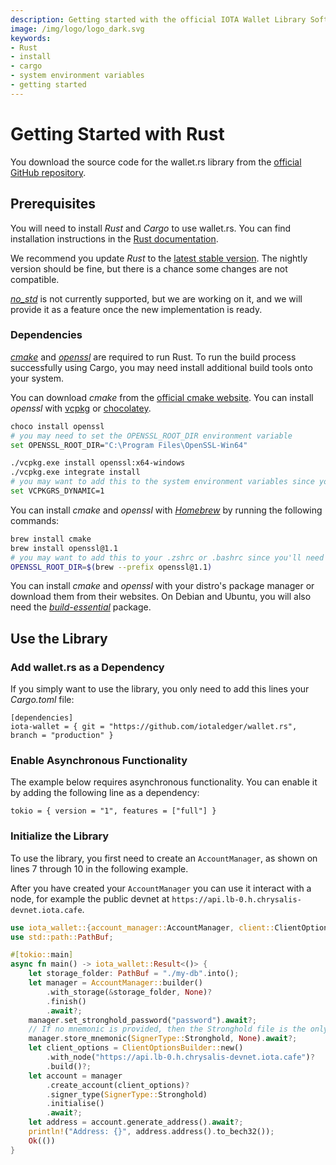 ```yaml
---
description: Getting started with the official IOTA Wallet Library Software Rust library.
image: /img/logo/logo_dark.svg
keywords:
- Rust
- install
- cargo
- system environment variables
- getting started
---
```



# Getting Started with Rust

You download the source code for the wallet.rs library from the [official GitHub repository](https://github.com/iotaledger/wallet.rs).

## Prerequisites

You will need to install _Rust_ and _Cargo_ to use wallet.rs. You can find installation instructions in the [Rust documentation](https://doc.rust-lang.org/cargo/getting-started/installation.html).

We recommend you update _Rust_ to the [latest stable version](https://github.com/rust-lang/rustup.rs#keeping-rust-up-to-date). The nightly version should be fine, but there is a chance some changes are not compatible.

[_no_std_](https://docs.rust-embedded.org/book/intro/no-std.html) is not currently supported, but we are working on it, and we will provide it as a feature once the new implementation is ready.

### Dependencies

[_cmake_](https://cmake.org/documentation/) and [_openssl_](https://www.openssl.org/docs/) are required to run Rust. To run the build process successfully using Cargo, you may need install additional build tools onto your system.


<Tabs>
<TabItem value={'windows'} label={'Windows'}>

You can download _cmake_ from the [official cmake website](https://cmake.org/download/).
You can install _openssl_ with [vcpkg](https://github.com/microsoft/vcpkg) or
[chocolatey](https://chocolatey.org/).

<Tabs>
<TabItem value={'chocolatey'} label={'chocolatey'}>

```bash
choco install openssl
# you may need to set the OPENSSL_ROOT_DIR environment variable
set OPENSSL_ROOT_DIR="C:\Program Files\OpenSSL-Win64"
```

</TabItem>
<TabItem value={'vcpkg'} label={'vcpkg'}>

```bash
./vcpkg.exe install openssl:x64-windows
./vcpkg.exe integrate install
# you may want to add this to the system environment variables since you'll need it to compile the crate
set VCPKGRS_DYNAMIC=1
```

</TabItem>
</Tabs>
</TabItem>
<TabItem value={'macOS'} label={'macOS'}>

You can install _cmake_ and _openssl_ with [_Homebrew_](https://docs.brew.sh/) by running the following
commands:

```bash
brew install cmake
brew install openssl@1.1
# you may want to add this to your .zshrc or .bashrc since you'll need it to compile the crate
OPENSSL_ROOT_DIR=$(brew --prefix openssl@1.1)
```

</TabItem>
<TabItem value={'linux'} label={'Linux'}>

You can install _cmake_ and _openssl_ with your distro's package manager or download them from their websites.
On Debian and Ubuntu, you will also need the
[_build-essential_](https://packages.debian.org/sid/build-essential) package.

</TabItem>
</Tabs>

## Use the Library

### Add wallet.rs as a Dependency

If you simply want to use the library, you only need to add this lines your _Cargo.toml_ file:

```
[dependencies]
iota-wallet = { git = "https://github.com/iotaledger/wallet.rs", branch = "production" }
```

### Enable Asynchronous Functionality

The example below requires asynchronous functionality. You can enable it by adding the following line as a dependency:

```
tokio = { version = "1", features = ["full"] }
```


### Initialize the Library

To use the library, you first need to create an `AccountManager`, as shown on lines 7 through 10 in the following example.

After you have created your `AccountManager` you can use it interact with a node, for example the public devnet at `https://api.lb-0.h.chrysalis-devnet.iota.cafe`.

```rust {7-10} showLineNumbers
use iota_wallet::{account_manager::AccountManager, client::ClientOptionsBuilder, signing::SignerType};
use std::path::PathBuf;

#[tokio::main]
async fn main() -> iota_wallet::Result<()> {
    let storage_folder: PathBuf = "./my-db".into();
    let manager = AccountManager::builder()
        .with_storage(&storage_folder, None)?
        .finish()
        .await?;
    manager.set_stronghold_password("password").await?;
    // If no mnemonic is provided, then the Stronghold file is the only way for a backup
    manager.store_mnemonic(SignerType::Stronghold, None).await?;
    let client_options = ClientOptionsBuilder::new()
        .with_node("https://api.lb-0.h.chrysalis-devnet.iota.cafe")?
        .build()?;
    let account = manager
        .create_account(client_options)?
        .signer_type(SignerType::Stronghold)
        .initialise()
        .await?;
    let address = account.generate_address().await?;
    println!("Address: {}", address.address().to_bech32());
    Ok(())
}
```
